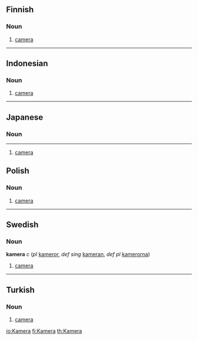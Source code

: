 ==Finnish==
===Noun===
#[[camera]]
----
==Indonesian==
===Noun===
#[[camera]]
----
==Japanese==
===Noun===
----
#[[camera]]
==Polish==
===Noun===
#[[camera]]
----
==Swedish==
===Noun===
'''kamera''' ''c'' (''pl'' [[kameror]], ''def sing'' [[kameran]], ''def pl'' [[kamerorna]])
#[[camera]]
----
==Turkish==
===Noun===
#[[camera]]

[[io:Kamera]]
[[fi:Kamera]]
[[th:Kamera]]